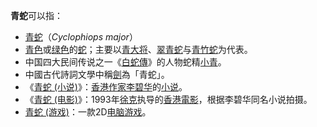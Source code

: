 {{Contains Mongolian text}}
'''青蛇'''可以指：
*[[翠青蛇|青蛇]]（''Cyclophiops major''）
*[[青色|青色]]或[[绿色|绿色]]的[[蛇|蛇]]；主要以[[青大将|青大将]]、[[翠青蛇|翠青蛇]]与[[青竹蛇|青竹蛇]]为代表。
*中国四大民间传说之一《[[白蛇傳|白蛇傳]]》的人物蛇精[[小青|小青]]。
*中國古代詩詞文學中稱[[劍|劍]]為「青蛇」。
*《[[青蛇_(小说)|青蛇 (小说)]]》：[[香港|香港]][[作家|作家]][[李碧华|李碧华]]的[[小说|小说]]。
*《[[青蛇_(电影)|青蛇 (电影)]]》：1993年[[徐克|徐克]]执导的[[香港電影|香港電影]]，根据李碧华同名小说拍摄。
*[[青蛇_(游戏)|青蛇 (游戏)]]：一款2D[[电脑游戏|电脑游戏]]。

{{disambig|Q|Cat=二字消歧義}}